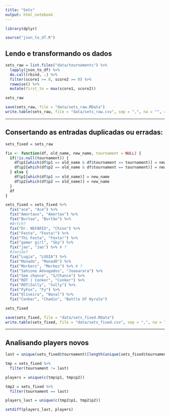 ```yaml
---
title: "Sets"
output: html_notebook
---
```


```r
library(dplyr)

source("json_to_df.R")
```

## Lendo e transformando os dados
```r
sets_raw = list.files("data/tournaments") %>%
  lapply(json_to_df) %>%
  do.call(rbind, .) %>%
  filter(score1 >= 0, score2 >= 0) %>%
  rowwise() %>%
  mutate(first_to = max(score1, score2))

sets_raw
```

```r
save(sets_raw, file = "data/sets_raw.RData")
write.table(sets_raw, file = "data/sets_raw.csv", sep = ",", na = "", row.names = FALSE)
```


<hr>

## Consertando as entradas duplicadas ou erradas:
```r
sets_fixed = sets_raw
```

```r
fix <- function(df, old_name, new_name, tournament = NULL) {
  if(!is.null(tournament)) {
    df$p1[which(df$p1 == old_name & df$tournament == tournament)] = new_name
    df$p2[which(df$p2 == old_name & df$tournament == tournament)] = new_name
  } else {
    df$p1[which(df$p1 == old_name)] = new_name
    df$p2[which(df$p2 == old_name)] = new_name
  }
  df
}
```

```r
sets_fixed = sets_fixed %>%
  fix("ace", "Ace") %>%
  fix("Amortaxx", "Amortax") %>%
  fix("Burtao", "Burtão") %>%
  #Artch?
  fix("Dr. NEFÁRIO", "Chino") %>%
  fix("Festa", "Fexta!") %>%
  fix("Thi Festa", "Fexta!") %>%
  fix("gamer girl", "Sky") %>%
  fix("jao", "Jao") %>% # ?
  #Janjão?
  fix("Lugia", "LUGIA") %>%
  fix("Monado", "Monad0") %>%
  fix("Morkerz", "Morkez") %>% # ?
  fix("Sahione Advogados", "Joaoarara") %>%
  fix("Sem chance", "S/Chance") %>%
  fix("ROT | Conker", "Conker") %>%
  fix("ROT|Sully", "Sully") %>%
  fix("FyFox", "Fy") %>%
  fix("Oliveira", "Naval") %>%
  fix("Conker", "Chadin", "Battle Of Hyrule")
```

```r
sets_fixed
```

```r
save(sets_fixed, file = "data/sets_fixed.RData")
write.table(sets_fixed, file = "data/sets_fixed.csv", sep = ",", na = "", row.names = FALSE)
```

<hr>

## Analisando players novos
```r
last = unique(sets_fixed$tournament)[length(unique(sets_fixed$tournament))] # último campeonato

tmp = sets_fixed %>%
  filter(tournament != last)

players = unique(c(tmp$p1, tmp$p2))

tmp2 = sets_fixed %>%
  filter(tournament == last)

players_last = unique(c(tmp2$p1, tmp2$p2))

setdiff(players_last, players)
```


